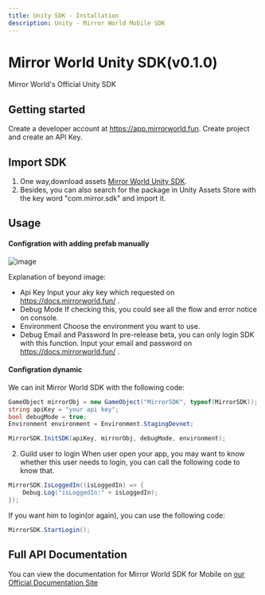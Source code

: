 ```yaml
---
title: Unity SDK - Installation
description: Unity - Mirror World Mobile SDK
---
```


# Mirror World Unity SDK(v0.1.0)

Mirror World's Official Unity SDK  

## Getting started
Create a developer account at https://app.mirrorworld.fun. Create project and create an API Key.  

## Import SDK

1. One way,download assets [Mirror World Unity SDK](https://github.com/mirrorworld-universe/mirrorworld-sdk-unity/releases/tag/v0.1.0).  
2. Besides, you can also search for the package in Unity Assets Store with the key word "com.mirror.sdk" and import it.

## Usage

#### Configration with adding prefab manually
![image](https://github.com/mirrorworld-universe/mirrorworld-sdk-unity/blob/master/CaseImage/case_prefab_example.jpg])

Explanation of beyond image:
- Api Key
Input your aky key which requested on https://docs.mirrorworld.fun/ .  
- Debug Mode
If checking this, you could see all the flow and error notice on console.
- Environment
Choose the environment you want to use.
- Debug Email and Password
In pre-release beta, you can only login SDK with this function. Input your email and password on https://docs.mirrorworld.fun/ .

#### Configration dynamic
We can init Mirror World SDK with the following code:  
```c#
GameObject mirrorObj = new GameObject("MirrorSDK", typeof(MirrorSDK));
string apiKey = "your api key";
bool debugMode = true;
Environment environment = Environment.StagingDevnet;

MirrorSDK.InitSDK(apiKey, mirrorObj, debugMode, environment);
```

2. Guild user to login
When user open your app, you may want to know whether this user needs to login, you can call the following code to know that.
```c#
MirrorSDK.IsLoggedIn((isLoggedIn) => {
    Debug.Log("isLoggedIn:" + isLoggedIn);
});
```

If you want him to login(or again), you can use the following code:
```c#
MirrorSDK.StartLogin();
```

## Full API Documentation
You can view the documentation for Mirror World SDK for Mobile on [our Official Documentation Site](https://docs.mirrorworld.fun/unity/unity-api)
